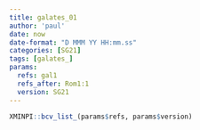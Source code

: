 ```yaml
---
title: galates_01
author: 'paul'
date: now
date-format: "D MMM YY HH:mm.ss"
categories: [SG21]
tags: [galates_]
params:
  refs: gal1
  refs_after: Rom1:1
  version: SG21
---
```


```r
XMINPI::bcv_list_(params$refs, params$version)
```

